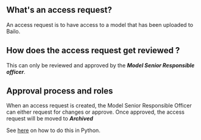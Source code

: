 
## **What's an access request?**

An access request is to have access to a model that has been uploaded to Bailo.

## **How does the access request get reviewed ?**

This can only be reviewed and approved by the **_Model Senior Responsible officer_**.

## **Approval process and roles**

When an access request is created, the Model Senior Responsible Officer can either request for changes or approve. Once
approved, the access request will be moved to **_Archived_**

See [here](/docs/python/notebooks/access_requests_demo/index.html) on how to do this in Python.

